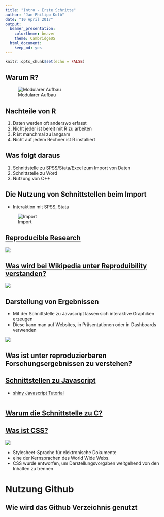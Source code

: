 ```yaml
---
title: "Intro - Erste Schritte"
author: "Jan-Philipp Kolb"
date: "10 April 2017"
output:
  beamer_presentation: 
    colortheme: beaver
    theme: CambridgeUS
  html_document:
    keep_md: yes
---
```


```r
knitr::opts_chunk$set(echo = FALSE)
```

## Warum R?

![Modularer Aufbau](figure/ModularerAufbau.PNG)


## Nachteile von R

1. Daten werden oft anderswo erfasst
2. Nicht jeder ist bereit mit R zu arbeiten 
3. R ist manchmal zu langsam
4. Nicht auf jedem Rechner ist R installiert


## Was folgt daraus

1. Schnittstelle zu SPSS/Stata/Excel zum Import von Daten
2. Schnittstelle zu Word
3. Nutzung von C++

## Die Nutzung von Schnittstellen beim Import

- Interaktion mit SPSS, Stata

![Import](figure/Import.PNG)

## [Reproducible Research](http://www.statsmakemecry.com/smmctheblog/the-time-for-reproducible-research-is-now)

![](figure/MiracleOccursImage.png)

## [Was wird bei Wikipedia unter Reproduibility verstanden?](https://en.wikipedia.org/wiki/Reproducibility)

![](figure/Spectrum_of_reproducible_research.png)


## Darstellung von Ergebnissen

- Mit der Schnittstelle zu Javascript lassen sich interaktive Graphiken erzeugen
- Diese kann man auf Websites, in Präsentationen oder in Dashboards verwenden


![](figure/visNetwork.jpg)

## Was ist unter reproduzierbaren Forschungsergebnissen zu verstehen?


## [Schnittstellen zu Javascript](https://github.com/FrissAnalytics/shinyJsTutorials)

- [shiny Javascript Tutorial](https://www.r-bloggers.com/shiny-javascript-tutorials/)

```r

```

## [Warum die Schnittstelle zu C?](http://dirk.eddelbuettel.com/papers/rcpp_workshop_introduction_user2012.pdf)

## [Was ist CSS?](https://de.wikipedia.org/wiki/Cascading_Style_Sheets)

![](https://upload.wikimedia.org/wikipedia/commons/8/83/CSS-Logo.png)

- Stylesheet-Sprache für elektronische Dokumente
- eine der Kernsprachen des World Wide Webs.
- CSS wurde entworfen, um Darstellungsvorgaben weitgehend von den Inhalten zu trennen

# Nutzung Github

## Wie wird das Github Verzeichnis genutzt
